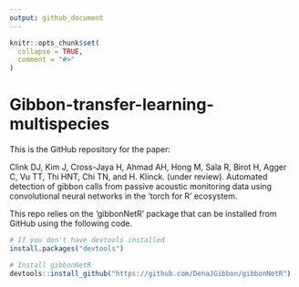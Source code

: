 ```yaml
---
output: github_document
---
```


<!-- README.md is generated from README.Rmd. Please edit that file -->

```r
knitr::opts_chunk$set(
  collapse = TRUE,
  comment = "#>"
)
```

# Gibbon-transfer-learning-multispecies

<!-- badges: start -->
<!-- badges: end -->

This is the GitHub repository for the paper:

Clink DJ, Kim J, Cross-Jaya H, Ahmad AH, Hong M, Sala R, Birot H, Agger C, Vu TT, Thi HNT, Chi TN, and H. Klinck. (under review). Automated detection of gibbon calls from passive acoustic monitoring data using convolutional neural networks in the ‘torch for R’ ecosystem.

This repo relies on the 'gibbonNetR' package that can be installed from GitHub using the following code.
```r
# If you don't have devtools installed
install.packages("devtools")

# Install gibbonNetR
devtools::install_github("https://github.com/DenaJGibbon/gibbonNetR")

```


